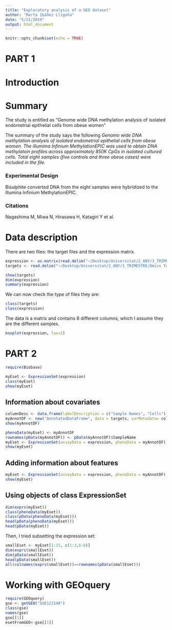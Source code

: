 ```yaml
---
title: "Exploratory analysis of a GEO dataset"
author: "Marta Ibáñez Lligoña"
date: "5/21/2019"
output: html_document
---
```


```r
knitr::opts_chunk$set(echo = TRUE)
```

# PART 1
# Introduction

# Summary
The study is entitled as "Genome wide DNA methylation analysis of isolated endometrial epithelial cells from obese women"

The summary of the study says the following *Genomo wide DNA methylation analysis of isolated endometrial epithelial cells from obese women. The illumima Infinium MethylationEPIC was used to obtain DNA methylatoin profiles across approximately 850K CpGs in isolated cultured cells. Total eight samples (five controls and three obese cases) were included in the file.*

### Experimental Design
Bisulphite converted DNA from the eight samples were hybridized to the lllumina Infinium MethylationEPIC.

### Citations
Nagashima M, Miwa N, Hirasawa H, Katagiri Y et al.

# Data description
There are two files: the target files and the expression matrix.





```r
expression <- as.matrix(read.delim("~/Desktop/Universitat/2_ANY/3_TRIMESTRE/Omics Techniques/Ibanez_Marta-OmicsTechniques/Exercise_1/samples_data.txt", row.names=1, comment.char="#"))
targets <- read.delim("~/Desktop/Universitat/2_ANY/3_TRIMESTRE/Omics Techniques/Ibanez_Marta-OmicsTechniques/Exercise_1/targets.txt", header=TRUE)
```



```r
show(targets)
dim(expression)
summary(expression)
```

We can now check the type of files they are:
```r
class(targets)
class(expression)
```
The data is a matrix and contains 8 different columns, which I assume they are the different samples.

```r
boxplot(expression, las=2)
```

# PART 2
```r
require(Biobase)
```

```r

myEset <- ExpressionSet(expression)
class(myEset)
show(myEset)
```

## Information about covariates
```r
columnDesc <- data.frame(labelDescription = c("Sample Names", "Cells"))
myAnnotDF <- new("AnnotatedDataFrame", data = targets, varMetadata= columnDesc)
show(myAnnotDF)
````

```r
phenoData(myEset) <- myAnnotDF
rownames(pData(myAnnotDF)) <- pData(myAnnotDF)$SampleName
myEset <- ExpressionSet(assayData = expression, phenoData = myAnnotDF)
show(myEset)
```

## Adding information about features
```r
myEset <- ExpressionSet(assayData = expression, phenoData = myAnnotDF)
show(myEset)
```
## Using objects of class ExpressionSet
```r
dim(exprs(myEset))
class(phenoData(myEset))
class(pData(phenoData(myEset)))
head(pData(phenoData(myEset)))
head(pData(myEset))
```

Then, I tried subsetting the expression set:
```r
smallEset <- myEset[1:15, c(1:3,6:8)]
dim(exprs(smallEset))
dim(pData(smallEset))
head(pData(smallEset))
all(colnames(exprs(smallEset))==rownames(pData(smallEset)))
```


# Working with GEOquery

```r
require(GEOquery)
gse <- getGEO("GSE122148")
class(gse)
names(gse)
gse[[1]]
esetFromGEO<-gse[[1]]
```







